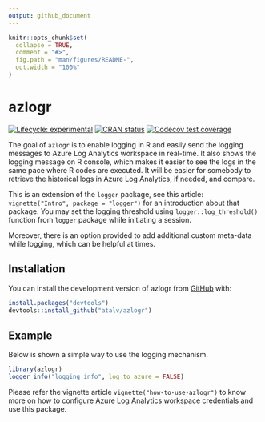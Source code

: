```yaml
---
output: github_document
---
```


<!-- README.md is generated from README.Rmd. Please edit that file -->

```r
knitr::opts_chunk$set(
  collapse = TRUE,
  comment = "#>",
  fig.path = "man/figures/README-",
  out.width = "100%"
)
```

# azlogr

<!-- badges: start -->
[![Lifecycle: experimental](https://img.shields.io/badge/lifecycle-experimental-orange.svg)](https://lifecycle.r-lib.org/articles/stages.html#experimental)
[![CRAN status](https://www.r-pkg.org/badges/version/azlogr)](https://CRAN.R-project.org/package=azlogr)
[![Codecov test coverage](https://codecov.io/gh/atalv/azlogr/branch/main/graph/badge.svg)](https://app.codecov.io/gh/atalv/azlogr?branch=main)
<!-- badges: end -->

The goal of `azlogr` is to enable logging in R and easily send the logging messages to Azure Log Analytics workspace in real-time. It also shows the logging message on R console, which makes it easier to see the logs in the same pace where R codes are executed. It will be easier for somebody to retrieve the historical logs in Azure Log Analytics, if needed, and compare.  

This is an extension of the `logger` package, see this article: `vignette("Intro", package = "logger")` for an introduction about that package. You may set the logging threshold using `logger::log_threshold()` function from `logger` package while initiating a session.  

Moreover, there is an option provided to add additional custom meta-data while logging, which can be helpful at times.

## Installation

You can install the development version of azlogr from [GitHub](https://github.com/) with:

```r
install.packages("devtools")
devtools::install_github("atalv/azlogr")
```

## Example

Below is shown a simple way to use the logging mechanism.

```r
library(azlogr)
logger_info("logging info", log_to_azure = FALSE)
```

Please refer the vignette article `vignette("how-to-use-azlogr")` to know more on how to configure Azure Log Analytics workspace credentials and use this package.
